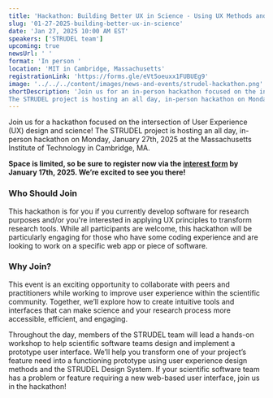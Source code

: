 ```yaml
---
title: 'Hackathon: Building Better UX in Science - Using UX Methods and STRUDEL'
slug: '01-27-2025-building-better-ux-in-science'
date: 'Jan 27, 2025 10:00 AM EST'
speakers: ['STRUDEL team']
upcoming: true
newsUrl: ' '
format: 'In person '
location: 'MIT in Cambridge, Massachusetts'
registrationLink: 'https://forms.gle/eVt5oeuxx1FUBUEg9'
image: '../../../content/images/news-and-events/strudel-hackathon.png'
shortDescription: 'Join us for an in-person hackathon focused on the intersection of User Experience (UX) design and science! 
The STRUDEL project is hosting an all day, in-person hackathon on Monday, January 27th, 2025 at the Massachusetts Institute of Technology in Cambridge, MA.'
---
```


Join us for a hackathon focused on the intersection of User Experience (UX) design and science! 
The STRUDEL project is hosting an all day, in-person hackathon on Monday, January 27th, 2025 at the Massachusetts Institute of Technology in Cambridge, MA.  

<b>Space is limited, so be sure to register now via the [interest form](https://forms.gle/eVt5oeuxx1FUBUEg9) by January 17th, 2025. We’re excited to see you there!</b>

### Who Should Join

This hackathon is for you if you currently develop software for research purposes and/or you're interested in applying UX principles to transform research tools. While all participants are welcome, this hackathon will be particularly engaging for those who have some coding experience and are looking to work on a specific web app or piece of software.


### Why Join?

This event is an exciting opportunity to collaborate with peers and practitioners while working to improve user experience within the scientific community. Together, we’ll explore how to create intuitive tools and interfaces that can make science and your research process more accessible, efficient, and engaging.

Throughout the day, members of the STRUDEL team will lead a hands-on workshop to help scientific software teams design and implement a prototype user interface. We’ll help you transform one of your project’s feature need into a functioning prototype using user experience design methods and the STRUDEL Design System. If your scientific software team has a problem or feature requiring a new web-based user interface, join us in the hackathon!
